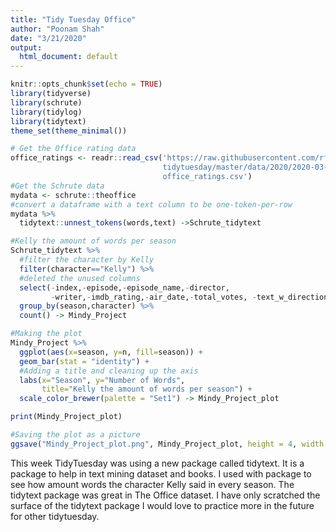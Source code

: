 ```yaml
---
title: "Tidy Tuesday Office"
author: "Poonam Shah"
date: "3/21/2020"
output:
  html_document: default
---
```


```r
knitr::opts_chunk$set(echo = TRUE)
library(tidyverse)
library(schrute)
library(tidylog)
library(tidytext)
theme_set(theme_minimal())
```


```r
# Get the Office rating data
office_ratings <- readr::read_csv('https://raw.githubusercontent.com/rfordatascience/
                                  tidytuesday/master/data/2020/2020-03-17/
                                  office_ratings.csv')
#Get the Schrute data
mydata <- schrute::theoffice
#convert a dataframe with a text column to be one-token-per-row
mydata %>%
  tidytext::unnest_tokens(words,text) ->Schrute_tidytext
```


```r
#Kelly the amount of words per season 
Schrute_tidytext %>%
  #filter the character by Kelly
  filter(character=="Kelly") %>%
  #deleted the unused columns
  select(-index,-episode,-episode_name,-director,
         -writer,-imdb_rating,-air_date,-total_votes, -text_w_direction)%>%
  group_by(season,character) %>%
  count() -> Mindy_Project

#Making the plot
Mindy_Project %>%
  ggplot(aes(x=season, y=n, fill=season)) +
  geom_bar(stat = "identity") +
  #Adding a title and cleaning up the axis
  labs(x="Season", y="Number of Words", 
       title="Kelly the amount of words per season") +
  scale_color_brewer(palette = "Set1") -> Mindy_Project_plot

print(Mindy_Project_plot)

#Saving the plot as a picture
ggsave("Mindy_Project_plot.png", Mindy_Project_plot, height = 4, width = 6)

```

This week TidyTuesday was using a new package called tidytext. It is a package to help in text mining dataset and books. I used with package to see how amount words the character Kelly said in every season. The tidytext package was great in The Office dataset. I have only scratched the surface of the tidytext package I would love to practice more in the future for other tidytuesday.
